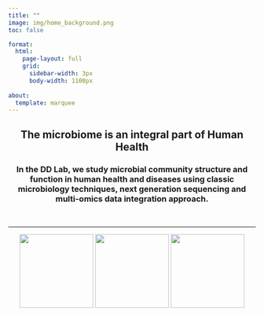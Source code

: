 ```yaml
---
title: ""
image: img/home_background.png
toc: false

format: 
  html:
    page-layout: full
    grid:
      sidebar-width: 3px
      body-width: 1100px
    
about: 
  template: marquee
---
```


::: {style="text-align: center"}
# The microbiome is an integral part of Human Health
:::

::: {style="text-align: center"}
### In the DD Lab, we study microbial community structure and function in human health and diseases using classic microbiology techniques, next generation sequencing and multi-omics data integration approach.
:::

\

------------------------------------------------------------------------

::: {style="text-align: center"}
![](img/funds/dbt.png){width="150"} ![](img/funds/dst.png){width="150"} ![](img/funds/bill.png){width="150"}
:::

